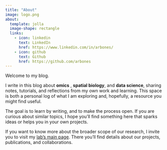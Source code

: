 ```yaml
---
title: "About"
image: logo.png
about:
  template: jolla
  image-shape: rectangle
  links:
    - icon: linkedin
      text: LinkedIn
      href: https://www.linkedin.com/in/arbones/
    - icon: github
      text: Github
      href: https://github.com/arbones
---
```


Welcome to my blog.  

I write in this blog about **omics** , __spatial biology__, and **data science**, sharing notes, tutorials, and reflections from my own work and learning. This space is both a personal log of what I am exploring and, hopefully, a resource you might find useful.  

The goal is to learn by writing, and to make the process open. If you are curious about similar topics, I hope you’ll find something here that sparks ideas or helps you in your own projects.  

If you want to know more about the broader scope of our research, I invite you to visit my [lab’s main page](https://arbones.github.io/adipo2/). There you’ll find details about our projects, publications, and collaborations.  
